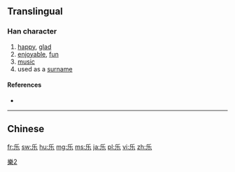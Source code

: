 {{also|樂|楽}}<!-- may be replaced by zh-forms -->
==Translingual==
{{ja-forms|[[楽]]|乐|[[樂]]}}
{{stroke order|strokes=5}}

===Han character===
{{Han char|rn=4|rad=丿|as=04|sn=5|four=|canj=HVD}}

# [[happy]], [[glad]]
# [[enjoyable]], [[fun]]
# [[music]]
# used as a [[surname]]

====References====
* {{Han ref|kx=0082.131|hdz=10037.050|uh=4E50|ud=20048}}

----

==Chinese==
{{zh-see|樂}}

[[Category:CJKV characters simplified differently in Japan and China|樂2]]

[[fr:乐]]
[[sw:乐]]
[[hu:乐]]
[[mg:乐]]
[[ms:乐]]
[[ja:乐]]
[[pl:乐]]
[[vi:乐]]
[[zh:乐]]
